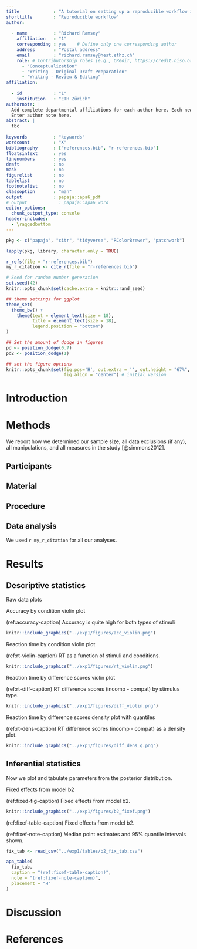 ```yaml
---
title             : "A tutorial on setting up a reproducible workflow in R and R Studio"
shorttitle        : "Reproducible workflow"
author: 
      
  - name          : "Richard Ramsey"
    affiliation   : "1"
    corresponding : yes    # Define only one corresponding author
    address       : "Postal address"
    email         : "richard.ramsey@hest.ethz.ch"
    role: # Contributorship roles (e.g., CRediT, https://credit.niso.org/)
      - "Conceptualization"
      - "Writing - Original Draft Preparation"
      - "Writing - Review & Editing"
affiliation:
    
  - id            : "1"
    institution   : "ETH Zürich"
authornote: |
  Add complete departmental affiliations for each author here. Each new line herein must be indented, like this line.
  Enter author note here.
abstract: |
  tbc
  
keywords          : "keywords"
wordcount         : "X"
bibliography      : ["references.bib", "r-references.bib"]
floatsintext      : yes
linenumbers       : yes
draft             : no
mask              : no
figurelist        : no
tablelist         : no
footnotelist      : no
classoption       : "man"
output            : papaja::apa6_pdf
# output            : papaja::apa6_word
editor_options: 
  chunk_output_type: console
header-includes:
  - \raggedbottom
---
```


```r
pkg <- c("papaja", "citr", "tidyverse", "RColorBrewer", "patchwork")

lapply(pkg, library, character.only = TRUE)

r_refs(file = "r-references.bib")
my_r_citation <- cite_r(file = "r-references.bib")
```

```r
# Seed for random number generation
set.seed(42)
knitr::opts_chunk$set(cache.extra = knitr::rand_seed)
```

```r
## theme settings for ggplot
theme_set(
  theme_bw() +
    theme(text = element_text(size = 18), 
          title = element_text(size = 18),
          legend.position = "bottom")
)

## Set the amount of dodge in figures
pd <- position_dodge(0.7)
pd2 <- position_dodge(1)
```

```r
## set the figure options
knitr::opts_chunk$set(fig.pos='H', out.extra = '', out.height = "67%",
                      fig.align = "center") # initial version
```

# Introduction

# Methods
We report how we determined our sample size, all data exclusions (if any), all manipulations, and all measures in the study [@simmons2012]. 

## Participants

## Material

## Procedure

## Data analysis
We used `r my_r_citation` for all our analyses.


# Results

## Descriptive statistics ##

Raw data plots

Accuracy by condition violin plot

(ref:accuracy-caption) Accuracy is quite high for both types of stimuli

```r
knitr::include_graphics("../exp1/figures/acc_violin.png")
```

Reaction time by condition violin plot

(ref:rt-violin-caption) RT as a function of stimuli and conditions.

```r
knitr::include_graphics("../exp1/figures/rt_violin.png")
```

Reaction time by difference scores violin plot 

(ref:rt-diff-caption) RT difference scores (incomp - compat) by stimulus type.

```r
knitr::include_graphics("../exp1/figures/diff_violin.png")
```

Reaction time by difference scores density plot with quantiles 

(ref:rt-dens-caption) RT difference scores (incomp - compat) as a density plot.

```r
knitr::include_graphics("../exp1/figures/diff_dens_q.png")
```

## Inferential statistics ##

Now we plot and tabulate parameters from the posterior distribution.

Fixed effects from model b2

(ref:fixed-fig-caption) Fixed effects from model b2.

```r
knitr::include_graphics("../exp1/figures/b2_fixef.png")
```

(ref:fixef-table-caption) Fixed effects from model b2.

(ref:fixef-note-caption) Median point estimates and 95% quantile intervals shown.

```r
fix_tab <- read_csv("../exp1/tables/b2_fix_tab.csv")

apa_table(
  fix_tab,
  caption = "(ref:fixef-table-caption)",
  note = "(ref:fixef-note-caption)",
  placement = "H"
)
```

# Discussion


\newpage

# References

::: {#refs custom-style="Bibliography"}
:::
